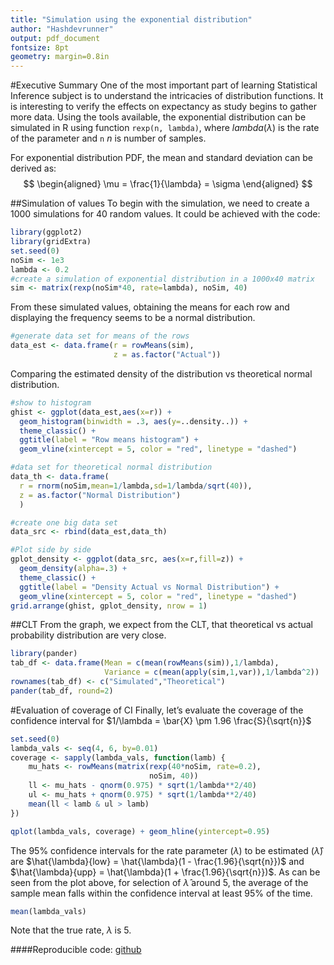 ```yaml
---
title: "Simulation using the exponential distribution"
author: "Hashdevrunner"
output: pdf_document
fontsize: 8pt
geometry: margin=0.8in
---
```


#Executive Summary
One of the most important part of learning Statistical Inference subject is to understand the intricacies of distribution functions. It is interesting to verify the effects on expectancy as study begins to gather more data. Using the tools available, the exponential distribution can be simulated in R using function `rexp(n, lambda)`, where $lambda(\lambda)$ is the rate of the parameter and `n` $n$ is number of samples.

For exponential distribution PDF, the mean and standard deviation can be derived as:
$$
\begin{aligned}
\mu = \frac{1}{\lambda} = \sigma
\end{aligned}
$$

##Simulation of values
To begin with the simulation, we need to create a 1000 simulations for 40 random values. It could be achieved with the code:
```r
library(ggplot2)
library(gridExtra)
set.seed(0)
noSim <- 1e3
lambda <- 0.2
#create a simulation of exponential distribution in a 1000x40 matrix
sim <- matrix(rexp(noSim*40, rate=lambda), noSim, 40)
```

From these simulated values, obtaining the means for each row and displaying the frequency seems to be a normal distribution.
```r
#generate data set for means of the rows
data_est <- data.frame(r = rowMeans(sim),
                       z = as.factor("Actual"))
```

Comparing the estimated density of the distribution vs theoretical normal distribution.
```r
#show to histogram
ghist <- ggplot(data_est,aes(x=r)) +
  geom_histogram(binwidth = .3, aes(y=..density..)) +
  theme_classic() +
  ggtitle(label = "Row means histogram") +
  geom_vline(xintercept = 5, color = "red", linetype = "dashed")  

#data set for theoretical normal distribution
data_th <- data.frame(
  r = rnorm(noSim,mean=1/lambda,sd=1/lambda/sqrt(40)),
  z = as.factor("Normal Distribution")
  )

#create one big data set
data_src <- rbind(data_est,data_th)

#Plot side by side
gplot_density <- ggplot(data_src, aes(x=r,fill=z)) + 
  geom_density(alpha=.3) +
  theme_classic() +
  ggtitle(label = "Density Actual vs Normal Distribution") +
  geom_vline(xintercept = 5, color = "red", linetype = "dashed")  
grid.arrange(ghist, gplot_density, nrow = 1)
```

##CLT
From the graph, we expect from the CLT, that theoretical vs actual probability distribution are very close.
```r
library(pander)
tab_df <- data.frame(Mean = c(mean(rowMeans(sim)),1/lambda),
                     Variance = c(mean(apply(sim,1,var)),1/lambda^2))
rownames(tab_df) <- c("Simulated","Theoretical")
pander(tab_df, round=2)
```

#Evaluation of coverage of CI
Finally, let's evaluate the coverage of the confidence interval for $1/\lambda = \bar{X} \pm 1.96 \frac{S}{\sqrt{n}}$

```r
set.seed(0)
lambda_vals <- seq(4, 6, by=0.01)
coverage <- sapply(lambda_vals, function(lamb) {
    mu_hats <- rowMeans(matrix(rexp(40*noSim, rate=0.2),
                               noSim, 40))
    ll <- mu_hats - qnorm(0.975) * sqrt(1/lambda**2/40)
    ul <- mu_hats + qnorm(0.975) * sqrt(1/lambda**2/40)
    mean(ll < lamb & ul > lamb)
})

qplot(lambda_vals, coverage) + geom_hline(yintercept=0.95)
```

The 95% confidence intervals for the rate parameter ($\lambda$) to be estimated ($\hat{\lambda}$) are $\hat{\lambda}{low} = \hat{\lambda}(1 - \frac{1.96}{\sqrt{n}})$ and $\hat{\lambda}{upp} = \hat{\lambda}(1 + \frac{1.96}{\sqrt{n}})$. As can be seen from the plot above, for selection of $\hat{\lambda}$ around 5, the average of the sample mean falls within the confidence interval at least 95% of the time. 

```r
mean(lambda_vals)
```
Note that the true rate, $\lambda$ is 5.


####Reproducible code: [github](https://github.com/HashDevRunner/statsinferenceproj)